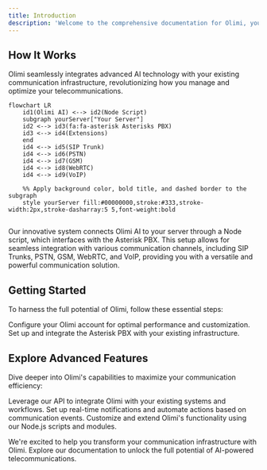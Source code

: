 ```yaml
---
title: Introduction
description: 'Welcome to the comprehensive documentation for Olimi, your cutting-edge AI-powered communication solution.'
---
```

## How It Works
Olimi seamlessly integrates advanced AI technology with your existing communication infrastructure, revolutionizing how you manage and optimize your telecommunications.

```mermaid
flowchart LR
    id1(Olimi AI) <--> id2(Node Script)
    subgraph yourServer["Your Server"]
    id2 <--> id3(fa:fa-asterisk Asterisks PBX)
    id3 <--> id4(Extensions)
    end
    id4 <--> id5(SIP Trunk)
    id4 <--> id6(PSTN)
    id4 <--> id7(GSM)
    id4 <--> id8(WebRTC)
    id4 <--> id9(VoIP)
    
    %% Apply background color, bold title, and dashed border to the subgraph
    style yourServer fill:#00000000,stroke:#333,stroke-width:2px,stroke-dasharray:5 5,font-weight:bold


```

Our innovative system connects Olimi AI to your server through a Node script, which interfaces with the Asterisk PBX. This setup allows for seamless integration with various communication channels, including SIP Trunks, PSTN, GSM, WebRTC, and VoIP, providing you with a versatile and powerful communication solution.

## Getting Started

To harness the full potential of Olimi, follow these essential steps:

<CardGroup cols={2}>
  <Card
    title="Account Setup"
    icon="pen-to-square"
    href="account-setup"
  >
    Configure your Olimi account for optimal performance and customization.
  </Card>
  <Card
    title="PBX Installation"
    icon="phone"
    href="installation"
  >
    Set up and integrate the Asterisk PBX with your existing infrastructure.
  </Card>
</CardGroup>

## Explore Advanced Features

Dive deeper into Olimi's capabilities to maximize your communication efficiency:

<CardGroup cols={3}>
  <Card
    title="REST API"
    icon="code"
    href="api-auth"
  >
    Leverage our API to integrate Olimi with your existing systems and workflows.
  </Card>
  <Card
    title="Webhook"
    icon="webhook"
    href="webhook/webhook"
  >
    Set up real-time notifications and automate actions based on communication events.
  </Card>
  <Card
    title="PBX NPM Script"
    icon="screwdriver-wrench"
    href="https://github.com"
  >
    Customize and extend Olimi's functionality using our Node.js scripts and modules.
  </Card>
</CardGroup>

We're excited to help you transform your communication infrastructure with Olimi. Explore our documentation to unlock the full potential of AI-powered telecommunications.
